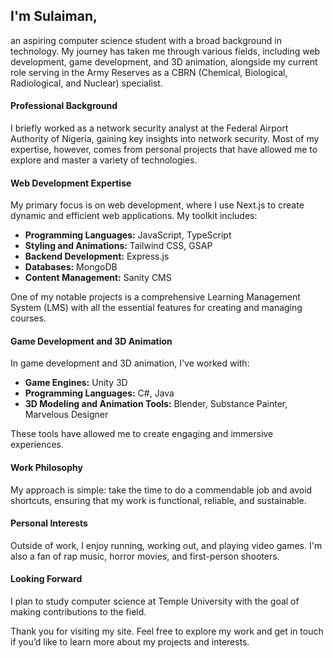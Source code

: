 ## I'm Sulaiman,

an aspiring computer science student with a broad background in technology. My journey has taken me through various fields, including web development, game development, and 3D animation, alongside my current role serving in the Army Reserves as a CBRN (Chemical, Biological, Radiological, and Nuclear) specialist.

#### Professional Background

I briefly worked as a network security analyst at the Federal Airport Authority of Nigeria, gaining key insights into network security. Most of my expertise, however, comes from personal projects that have allowed me to explore and master a variety of technologies.

#### Web Development Expertise

My primary focus is on web development, where I use Next.js to create dynamic and efficient web applications. My toolkit includes:

- **Programming Languages:** JavaScript, TypeScript
- **Styling and Animations:** Tailwind CSS, GSAP
- **Backend Development:** Express.js
- **Databases:** MongoDB
- **Content Management:** Sanity CMS

One of my notable projects is a comprehensive Learning Management System (LMS) with all the essential features for creating and managing courses.

#### Game Development and 3D Animation

In game development and 3D animation, I've worked with:

- **Game Engines:** Unity 3D
- **Programming Languages:** C#, Java
- **3D Modeling and Animation Tools:** Blender, Substance Painter, Marvelous Designer

These tools have allowed me to create engaging and immersive experiences.

#### Work Philosophy

My approach is simple: take the time to do a commendable job and avoid shortcuts, ensuring that my work is functional, reliable, and sustainable.

#### Personal Interests

Outside of work, I enjoy running, working out, and playing video games. I'm also a fan of rap music, horror movies, and first-person shooters.

#### Looking Forward

I plan to study computer science at Temple University with the goal of making contributions to the field.

Thank you for visiting my site. Feel free to explore my work and get in touch if you’d like to learn more about my projects and interests.

